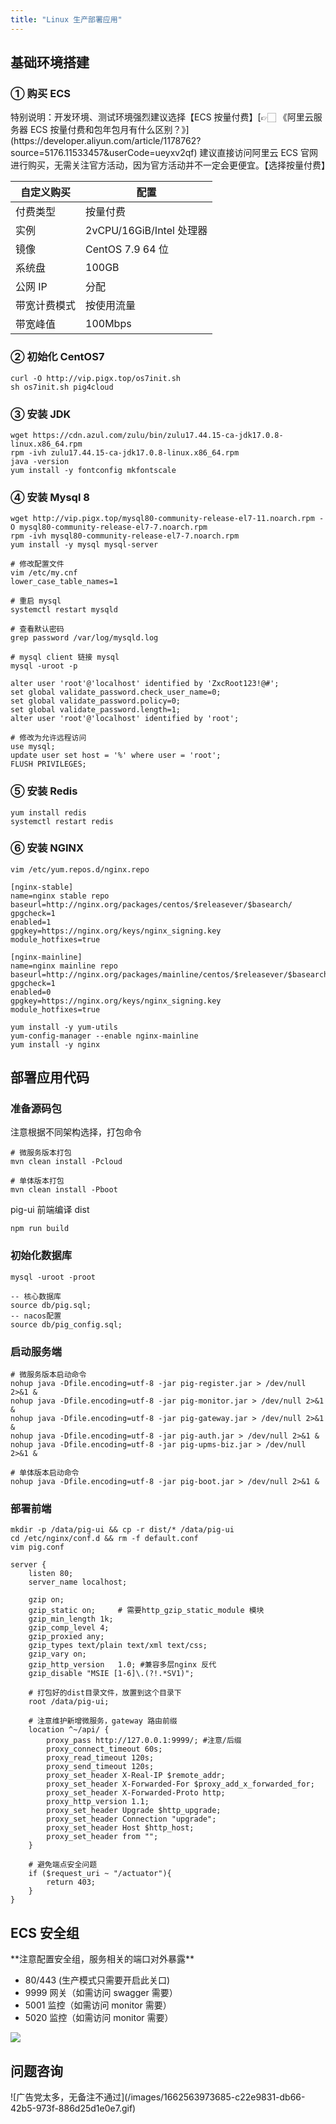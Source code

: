 ```yaml
---
title: "Linux 生产部署应用"
---
```



## 基础环境搭建
### ① 购买 ECS

<Note>
特别说明：开发环境、测试环境强烈建议选择【ECS 按量付费】[👉🏻 《阿里云服务器 ECS 按量付费和包年包月有什么区别？》](https://developer.aliyun.com/article/1178762?source=5176.11533457&userCode=ueyxv2qf)
</Note>

<Card title="阿里云 ECS 购买" icon="link" href="https://www.aliyun.com/product/ecs?source=5176.11533457&userCode=ueyxv2qf">
建议直接访问阿里云 ECS 官网进行购买，无需关注官方活动，因为官方活动并不一定会更便宜。【选择按量付费】
</Card>

| 自定义购买 | 配置 |
| --- | --- |
| 付费类型 | 按量付费 |
| 实例 | 2vCPU/16GiB/Intel 处理器 |
| 镜像 | CentOS 7.9 64 位 |
| 系统盘 | 100GB |
| 公网 IP | 分配 |
| 带宽计费模式 | 按使用流量 |
| 带宽峰值 | 100Mbps |

### ② 初始化 CentOS7

```shell
curl -O http://vip.pigx.top/os7init.sh 
sh os7init.sh pig4cloud
```

### ③ 安装 JDK

```shell
wget https://cdn.azul.com/zulu/bin/zulu17.44.15-ca-jdk17.0.8-linux.x86_64.rpm
rpm -ivh zulu17.44.15-ca-jdk17.0.8-linux.x86_64.rpm
java -version
yum install -y fontconfig mkfontscale
```

### ④ 安装 Mysql 8

```shell
wget http://vip.pigx.top/mysql80-community-release-el7-11.noarch.rpm -O mysql80-community-release-el7-7.noarch.rpm
rpm -ivh mysql80-community-release-el7-7.noarch.rpm
yum install -y mysql mysql-server

# 修改配置文件
vim /etc/my.cnf
lower_case_table_names=1

# 重启 mysql
systemctl restart mysqld

# 查看默认密码
grep password /var/log/mysqld.log

# mysql client 链接 mysql
mysql -uroot -p

alter user 'root'@'localhost' identified by 'ZxcRoot123!@#';
set global validate_password.check_user_name=0;
set global validate_password.policy=0;
set global validate_password.length=1;
alter user 'root'@'localhost' identified by 'root';

# 修改为允许远程访问
use mysql;
update user set host = '%' where user = 'root';
FLUSH PRIVILEGES;
```

### ⑤ 安装 Redis
```shell
yum install redis
systemctl restart redis
```

### ⑥ 安装 NGINX

```shell
vim /etc/yum.repos.d/nginx.repo

[nginx-stable]
name=nginx stable repo
baseurl=http://nginx.org/packages/centos/$releasever/$basearch/
gpgcheck=1
enabled=1
gpgkey=https://nginx.org/keys/nginx_signing.key
module_hotfixes=true

[nginx-mainline]
name=nginx mainline repo
baseurl=http://nginx.org/packages/mainline/centos/$releasever/$basearch/
gpgcheck=1
enabled=0
gpgkey=https://nginx.org/keys/nginx_signing.key
module_hotfixes=true
```

```shell
yum install -y yum-utils
yum-config-manager --enable nginx-mainline
yum install -y nginx
```

## 部署应用代码

### 准备源码包

<Note>
注意根据不同架构选择，打包命令
</Note>

```shell
# 微服务版本打包
mvn clean install -Pcloud

# 单体版本打包
mvn clean install -Pboot
```

<Note>
pig-ui 前端编译 dist
</Note>

```shell
npm run build
```

### 初始化数据库

```shell
mysql -uroot -proot

-- 核心数据库
source db/pig.sql;
-- nacos配置
source db/pig_config.sql;
```

### 启动服务端

```shell
# 微服务版本启动命令
nohup java -Dfile.encoding=utf-8 -jar pig-register.jar > /dev/null 2>&1 &
nohup java -Dfile.encoding=utf-8 -jar pig-monitor.jar > /dev/null 2>&1 &
nohup java -Dfile.encoding=utf-8 -jar pig-gateway.jar > /dev/null 2>&1 &
nohup java -Dfile.encoding=utf-8 -jar pig-auth.jar > /dev/null 2>&1 &
nohup java -Dfile.encoding=utf-8 -jar pig-upms-biz.jar > /dev/null 2>&1 &

# 单体版本启动命令
nohup java -Dfile.encoding=utf-8 -jar pig-boot.jar > /dev/null 2>&1 &
```

### 部署前端

```shell
mkdir -p /data/pig-ui && cp -r dist/* /data/pig-ui
cd /etc/nginx/conf.d && rm -f default.conf
vim pig.conf
```

```nginx
server {
    listen 80;
    server_name localhost;

    gzip on;
    gzip_static on;     # 需要http_gzip_static_module 模块
    gzip_min_length 1k;
    gzip_comp_level 4;
    gzip_proxied any;
    gzip_types text/plain text/xml text/css;
    gzip_vary on;
    gzip_http_version   1.0; #兼容多层nginx 反代
    gzip_disable "MSIE [1-6]\.(?!.*SV1)";

    # 打包好的dist目录文件，放置到这个目录下
    root /data/pig-ui;
    
    # 注意维护新增微服务，gateway 路由前缀
    location ^~/api/ {
        proxy_pass http://127.0.0.1:9999/; #注意/后缀
        proxy_connect_timeout 60s;
        proxy_read_timeout 120s;
        proxy_send_timeout 120s;
        proxy_set_header X-Real-IP $remote_addr;
        proxy_set_header X-Forwarded-For $proxy_add_x_forwarded_for;
        proxy_set_header X-Forwarded-Proto http;
        proxy_http_version 1.1;
        proxy_set_header Upgrade $http_upgrade;
        proxy_set_header Connection "upgrade";
        proxy_set_header Host $http_host;
        proxy_set_header from "";
    }
    
    # 避免端点安全问题
    if ($request_uri ~ "/actuator"){
        return 403;
    }
}
```

## ECS 安全组

<Warning>
**注意配置安全组，服务相关的端口对外暴露**

- 80/443    (生产模式只需要开启此关口)
- 9999 网关（如需访问 swagger 需要）
- 5001 监控（如需访问 monitor 需要）
- 5020 监控（如需访问 monitor 需要）
</Warning>

![](/images/1600526129960-ccee8fcd-1db8-4597-a9ab-411b0ea84f67.png)

## 问题咨询

<Card title="加入社区" icon="link" href="#">
![广告党太多，无备注不通过](/images/1662563973685-c22e9831-db66-42b5-973f-886d25d1e0e7.gif)
</Card>

